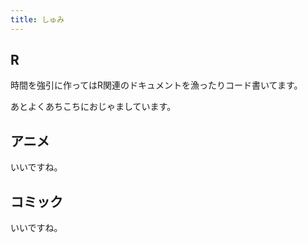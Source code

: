 ```yaml
---
title: しゅみ
---
```


## R

時間を強引に作ってはR関連のドキュメントを漁ったりコード書いてます。

あとよくあちこちにおじゃましています。

## アニメ

いいですね。

## コミック

いいですね。
